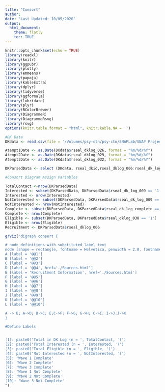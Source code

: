 ```yaml
---
title: "Consort"
author: 
date: "Last Updated: 10/05/2020"
output: 
  html_document:
    theme: flatly
    toc: TRUE
---
```

```r

knitr::opts_chunk$set(echo = TRUE)
library(readxl)
library(knitr)
library(ggpubr)
library(plotly)
library(emmeans)
library(papaja)
library(kableExtra)
library(dplyr)
library(tidyverse)
library(ggformula)
library(lubridate)
library(plyr)
library(RColorBrewer)
library(DiagrammeR)
library(DiagrammeRsvg)
library(rsvg)
options(knitr.table.format = "html", knitr.kable.NA = '') 
```

```r
#DK Data
DKdata <- read.csv(file = '/Volumes/psy-ctn/psy-ctn/SNAPLab/SNAP Projects/SEAL/00_rSEAL/02_rSEAL_Data/PreStudy/DK_Log/Raw_Data/DKLog_rSEAL_12OCT2020.csv')

Atempt1Date <- as.Date(DKdata$rseal_dklog_026, format = "%m/%d/%Y")
Atempt2Date <- as.Date(DKdata$rseal_dklog_029, format = "%m/%d/%Y")
Atempt3Date <- as.Date(DKdata$rseal_dklog_032, format = "%m/%d/%Y")

DKParsedData <- select (DKdata, rseal_dkid,rseal_dklog_006:rseal_dk_log_complete )

```


```r
#Consort Diagram Assign Variables

TotalContact <-nrow(DKParsedData)
Interested <- subset(DKParsedData, DKParsedData$rseal_dk_log_009 == '1')
Interested <- nrow(Interested)
NotInterested <- subset(DKParsedData, DKParsedData$rseal_dk_log_009 == '0')
NotInterested <- nrow(NotInterested)
Complete <- subset(DKParsedData, DKParsedData$rseal_dk_log_complete == '2')
Complete <- nrow(Complete)
Eligible <- subset(DKParsedData, DKParsedData$rseal_dklog_038 == '1')
Eligible <- nrow(Eligible)
Recruitment <- DKParsedData$rseal_dklog_006

grViz("digraph consort {

# node definitions with substituted label text
node [shape = rectangle, fontname = Helvetica, penwidth = 2.0, fontname = Helvetica]
A [label = '@@1']
B [label = '@@2']
C [label = '@@3']
D [label = '@@4', href='./Sources.html']
E [label = 'Recruitment Information', href='./Sources.html']
F [label = '@@5']
G [label = '@@6']
H [label = '@@7']
I [label = '@@8']
J [label = '@@9']
K [label = '@@10']
L [label = '@@10']

A -> B; A->D; B->C; E;C->F; F->G; G->H; C->I; I->J;J->K
}

#Define Labels


[1]: paste0('Total in DK Log (n = ', TotalContact, ')')
[2]: paste0('Total Interested (n = ', Interested, ')')
[3]: paste0('Total Eligible (n = ', Eligible, ')')
[4]: paste0('Not Interested (n = ', NotInterested, ')')
[5]: 'Wave 1 Complete'
[6]: 'Wave 2 Complete'
[7]: 'Wave 3 Complete'
[8]: 'Wave 1 Not Complete'
[9]: 'Wave 2 Not Complete'
[10]: 'Wave 3 Not Complete'
")

```
